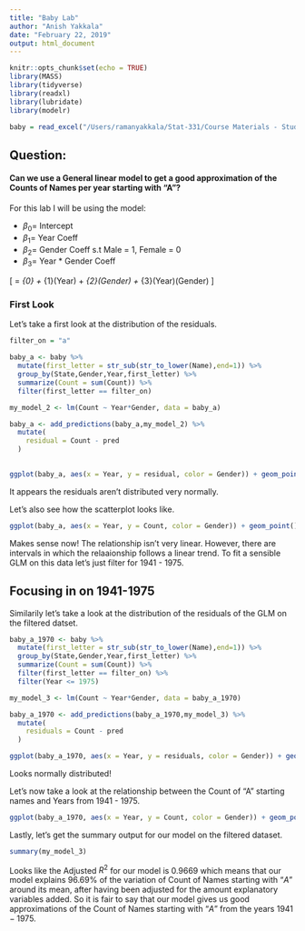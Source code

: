 ```yaml
---
title: "Baby Lab"
author: "Anish Yakkala"
date: "February 22, 2019"
output: html_document
---
```


```r
knitr::opts_chunk$set(echo = TRUE)
library(MASS)
library(tidyverse)
library(readxl)
library(lubridate)
library(modelr)
```

```r
baby = read_excel("/Users/ramanyakkala/Stat-331/Course Materials - Student/Babyname_Datasets/babies_ca.xlsx")
```
## Question:

#### Can we use a General linear model to get a good approximation of the Counts of Names per year starting with "A"?

For this lab I will be using the model:

  - $\beta_{0} =$ Intercept
  - $\beta_{1} =$ Year Coeff
  - $\beta_{2} =$ Gender Coeff s.t Male = 1, Female = 0
  - $\beta_{3} =$ Year * Gender Coeff

\[
\hat{y} = \beta_{0} + \beta_{1}(Year) + \beta_{2}(Gender) + \beta_{3}(Year)(Gender)
\]

### First Look

Let's take a first look at the distribution of the residuals.

```r
filter_on = "a"

baby_a <- baby %>%
  mutate(first_letter = str_sub(str_to_lower(Name),end=1)) %>%
  group_by(State,Gender,Year,first_letter) %>%
  summarize(Count = sum(Count)) %>%
  filter(first_letter == filter_on) 

my_model_2 <- lm(Count ~ Year*Gender, data = baby_a)

baby_a <- add_predictions(baby_a,my_model_2) %>%
  mutate(
    residual = Count - pred
  )
  

ggplot(baby_a, aes(x = Year, y = residual, color = Gender)) + geom_point() + ggtitle("Distribution of Residuals (1941 - 2016)")

```

It appears the residuals aren't distributed very normally.

Let's also see how the scatterplot looks like.

```r
ggplot(baby_a, aes(x = Year, y = Count, color = Gender)) + geom_point() + ggtitle("Count of names starting with 'A' from 1941 - 2016")
```

Makes sense now! The relationship isn't very linear. However, there are intervals in which the relaaionship follows a linear trend. To fit a sensible GLM on this data let's just filter for 1941 - 1975.


## Focusing in on 1941-1975

Similarily let's take a look at the distribution of the residuals of the GLM on the filtered datset.
```r
baby_a_1970 <- baby %>%
  mutate(first_letter = str_sub(str_to_lower(Name),end=1)) %>%
  group_by(State,Gender,Year,first_letter) %>%
  summarize(Count = sum(Count)) %>%
  filter(first_letter == filter_on) %>%
  filter(Year <= 1975)

my_model_3 <- lm(Count ~ Year*Gender, data = baby_a_1970)

baby_a_1970 <- add_predictions(baby_a_1970,my_model_3) %>%
  mutate(
    residuals = Count - pred
  )
```

```r
ggplot(baby_a_1970, aes(x = Year, y = residuals, color = Gender)) + geom_point() + ggtitle("Distribution of Residuals (1941 - 1975)")
```

Looks normally distributed!

Let's now take a look at the relationship between the Count of "A" starting names and Years from 1941 - 1975.

```r
ggplot(baby_a_1970, aes(x = Year, y = Count, color = Gender)) + geom_point() + ggtitle("Count of names starting with 'A' from 1941 - 1975")
```

Lastly, let's get the summary output for our model on the filtered dataset.

```r
summary(my_model_3)
```

Looks like the Adjusted $R^{2}$ for our model is $0.9669$ which means that our model explains $96.69\%$ of the variation of Count of Names starting with "$A$" around its mean, after having been adjusted for the amount explanatory variables added. So it is fair to say that our model gives us good approximations of the Count of Names starting with "$A$" from the years $1941 - 1975$.
